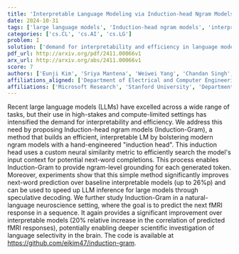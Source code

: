 ```yaml
---
title: 'Interpretable Language Modeling via Induction-head Ngram Models'
date: 2024-10-31
tags: ['large language models', 'Induction-head ngram models', 'interpretability', 'efficiency', 'natural-language neuroscience', 'next-word prediction', 'language selectivity', 'speculative decoding', 'neural similarity metric', 'fMRI response prediction']
categories: ['cs.CL', 'cs.AI', 'cs.LG']
problem: I
solution: ['demand for interpretability and efficiency in language models']
pdf_url: http://arxiv.org/pdf/2411.00066v1
arx_url: http://arxiv.org/abs/2411.00066v1
score: 7
authors: ['Eunji Kim', 'Sriya Mantena', 'Weiwei Yang', 'Chandan Singh', 'Sungroh Yoon', 'Jianfeng Gao']
affiliations_aligned: ['Department of Electrical and Computer Engineering, Seoul National University', 'Stanford University', 'Microsoft Research', 'Microsoft Research', 'Interdisciplinary Program in Artificial Intelligence, Seoul National University', 'Microsoft Research']
affiliations: ['Microsoft Research', 'Stanford University', 'Department of Electrical and Computer Engineering, Seoul National University', 'Interdisciplinary Program in Artificial Intelligence, Seoul National University']
---
```



Recent large language models (LLMs) have excelled across a wide range of tasks, but their use in high-stakes and compute-limited settings has intensified the demand for interpretability and efficiency. We address this need by proposing Induction-head ngram models (Induction-Gram), a method that builds an efficient, interpretable LM by bolstering modern ngram models with a hand-engineered "induction head". This induction head uses a custom neural similarity metric to efficiently search the model's input context for potential next-word completions. This process enables Induction-Gram to provide ngram-level grounding for each generated token. Moreover, experiments show that this simple method significantly improves next-word prediction over baseline interpretable models (up to 26%p) and can be used to speed up LLM inference for large models through speculative decoding. We further study Induction-Gram in a natural-language neuroscience setting, where the goal is to predict the next fMRI response in a sequence. It again provides a significant improvement over interpretable models (20% relative increase in the correlation of predicted fMRI responses), potentially enabling deeper scientific investigation of language selectivity in the brain. The code is available at https://github.com/ejkim47/induction-gram.
